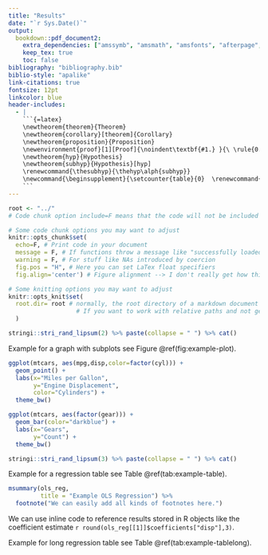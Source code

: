 ```yaml
---
title: "Results"
date: "`r Sys.Date()`"
output:
  bookdown::pdf_document2:
    extra_dependencies: ["amssymb",	"amsmath", "amsfonts", "afterpage", "array", "booktabs", "eurosym", "geometry", "float", "graphicx", "hyperref", "longtable", "caption", "color", "setspace", "comment", "footmisc", "caption", "pdflscape", "subfig", "siunitx", "subfiles"]
    keep_tex: true
    toc: false
bibliography: "bibliography.bib"
biblio-style: "apalike"
link-citations: true
fontsize: 12pt
linkcolor: blue
header-includes:
  - |
    ```{=latex}
    \newtheorem{theorem}{Theorem}
    \newtheorem{corollary}[theorem]{Corollary}
    \newtheorem{proposition}{Proposition}
    \newenvironment{proof}[1][Proof]{\noindent\textbf{#1.} }{\ \rule{0.5em}{0.5em}}
    \newtheorem{hyp}{Hypothesis}
    \newtheorem{subhyp}{Hypothesis}[hyp]
    \renewcommand{\thesubhyp}{\thehyp\alph{subhyp}}
    \newcommand{\beginsupplement}{\setcounter{table}{0}  \renewcommand{\thetable}{A\arabic{table}}     \setcounter{figure}{0} \renewcommand{\thefigure}{A\arabic{figure}}}
    ```
---
```


```r
root <- "../"
# Code chunk option include=F means that the code will not be included in the document and only the side effects will remain

# Some code chunk options you may want to adjust
knitr::opts_chunk$set(
  echo=F, # Print code in your document
  message = F, # If functions throw a message like "successfully loaded" or something
  warning = F, # For stuff like NAs introduced by coercion
  fig.pos = "H", # Here you can set LaTex float specifiers
  fig.align='center') # Figure alignment --> I don't really get how this works for LaTeX documents. Sometimes it works, sometimes not so much

# Some knitting options you may want to adjust
knitr::opts_knit$set(
  root.dir= root # normally, the root directory of a markdown document is the directory where the markdown file is located
                   # If you want to work with relative paths and not get confused by anything, you might want to set this to your project directory every time
  )
```

```r
stringi::stri_rand_lipsum(2) %>% paste(collapse = " ") %>% cat()
```

Example for a graph with subplots see Figure \@ref(fig:example-plot).

```r
ggplot(mtcars, aes(mpg,disp,color=factor(cyl))) +
  geom_point() + 
  labs(x="Miles per Gallon",
       y="Engine Displacement",
       color="Cylinders") +
  theme_bw()

ggplot(mtcars, aes(factor(gear))) +
  geom_bar(color="darkblue") + 
  labs(x="Gears",
       y="Count") +
  theme_bw()
```

```r
stringi::stri_rand_lipsum(3) %>% paste(collapse = " ") %>% cat()
```

Example for a regression table see Table \@ref(tab:example-table).

```r
msummary(ols_reg,
         title = "Example OLS Regression") %>% 
  footnote("We can easily add all kinds of footnotes here.")
```


We can use inline code to reference results stored in R objects like the coefficient estimate `r round(ols_reg[[1]]$coefficients["disp"],3)`.

Example for long regression table see Table \@ref(tab:example-tablelong).

\afterpage{
```r
msummary(ols_reg_long,
         title = "Example OLS Regression",
         longtable=T) %>% 
  footnote("We can easily add all kinds of footnotes here.") %>% 
  kable_styling(latex_options = "repeat_header") %>% 
  landscape()
```
}
